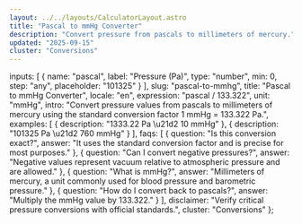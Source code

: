 ```yaml
---
layout: ../../layouts/CalculatorLayout.astro
title: "Pascal to mmHg Converter"
description: "Convert pressure from pascals to millimeters of mercury."
updated: "2025-09-15"
cluster: "Conversions"
---
```



  inputs: [
    {
      name: "pascal",
      label: "Pressure (Pa)",
      type: "number",
      min: 0,
      step: "any",
      placeholder: "101325"
    }
  ],
  slug: "pascal-to-mmhg",
  title: "Pascal to mmHg Converter",
  locale: "en",
  expression: "pascal / 133.322",
  unit: "mmHg",
  intro: "Convert pressure values from pascals to millimeters of mercury using the standard conversion factor 1 mmHg = 133.322 Pa.",
  examples: [
    { description: "1333.22 Pa \u21d2 10 mmHg" },
    { description: "101325 Pa \u21d2 760 mmHg" }
  ],
  faqs: [
    { question: "Is this conversion exact?", answer: "It uses the standard conversion factor and is precise for most purposes." },
    { question: "Can I convert negative pressures?", answer: "Negative values represent vacuum relative to atmospheric pressure and are allowed." },
    { question: "What is mmHg?", answer: "Millimeters of mercury, a unit commonly used for blood pressure and barometric pressure." },
    { question: "How do I convert back to pascals?", answer: "Multiply the mmHg value by 133.322." }
  ],
  disclaimer: "Verify critical pressure conversions with official standards.",
  cluster: "Conversions"
};

<Calculator schema={schema} />

